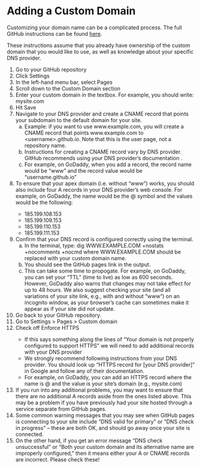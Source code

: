 # Adding a Custom Domain

Customizing your domain name can be a complicated process. The full GitHub instructions can be found [here](https://docs.github.com/en/pages/configuring-a-custom-domain-for-your-github-pages-site).

These instructions assume that you already have ownership of the custom domain that you would like to use, as well as knowledge about your specific DNS provider.

<ol type="1">
  <li> Go to your GitHub repository </li>
  <li> Click Settings </li>
  <li> In the left-hand menu bar, select Pages </li>
  <li> Scroll down to the Custom Domain section </li>
  <li> Enter your custom domain in the textbox. For example, you should write: mysite.com </li>
  <li> Hit Save </li>
  <li> Navigate to your DNS provider and create a CNAME record that points your subdomain to the default domain for your site. 
  <ol type="a">
    <li> Example: if you want to use www.example.com, you will create a CNAME record that points www.example.com to \<username\>.github.io. Note that this is the user page, not a repository name. </li>
    <li> Instructions for creating a CNAME record vary by DNS provider. GitHub recommends using your DNS provider's documentation . </li>
    <li> For example, on GoDaddy, when you add a record, the record name would be "www" and the record value would be "username.github.io" </li>
  </ol>
  <li> To ensure that your apex domain (i.e. without "www") works, you should also include four A records in your DNS provider's web console. For example, on GoDaddy, the name would be the \@ symbol and the values would be the following: </li>
  <ul>
    <li>185.199.108.153</li>
    <li>185.199.109.153</li>
    <li>185.199.110.153</li>
    <li>185.199.111.153</li>
  </ul>
  <li> Confirm that your DNS record is configured correctly using the terminal.
  <ol type="a">
    <li> In the terminal, type: dig WWW.EXAMPLE.COM +nostats +nocomments +nocmd where WWW.EXAMPLE.COM should be replaced with your custom domain name. </li>
    <li> You should see the GitHub pages link in the output. </li>
    <li> This can take some time to propogate. For example, on GoDaddy, you can set your "TTL" (time to live) as low as 600 seconds. However, GoDaddy also warns that changes may not take effect for up to 48 hours. We also suggest checking your site (and all variations of your site link, e.g., with and without "www") on an incognito window, as your browser's cache can sometimes make it appear as if your site did not update. </li>
  </ol>
  <li> Go back to your GitHub repository. </li>
  <li> Go to Settings > Pages > Custom domain </li>
  <li> Check off Enforce HTTPS </li>
  <ul>
    <li> If this says something along the lines of "Your domain is not properly configured to support HTTPS" we will need to add additional records with your DNS provider </li>
    <li> We strongly recommend following instructions from your DNS provider. You should look up "HTTPS record for \[your DNS provider\]" in Google and follow any of their documentation. </li>
    <li> For example, on GoDaddy, you can add an HTTPS record where the name is @ and the value is your site's domain (e.g., mysite.com) </li>
  </ul>
  <li> If you run into any additional problems, you may want to ensure that there are no additional A records aside from the ones listed above. This may be a problem if you have previously had your site hosted through a service separate from GitHub pages. </li>
  <li> Some common warning messages that you may see when GitHub pages is connecting to your site include "DNS valid for primary" or "DNS check in progress" -- these are both OK, and should go away once your site is connected. </li>
  <li> On the other hand, if you get an error message "DNS check unsuccessful" or "Both your custom domain and its alternative name are improperly configured," then it means either your A or CNAME records are incorrect. Please check these! </li>
</ol>
